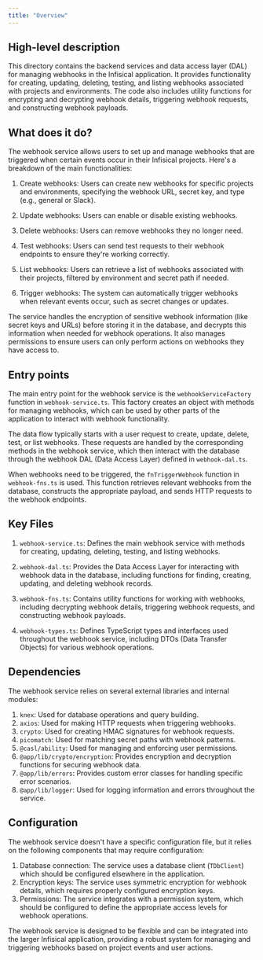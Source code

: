 ```yaml
---
title: "Overview"
---
```


## High-level description
This directory contains the backend services and data access layer (DAL) for managing webhooks in the Infisical application. It provides functionality for creating, updating, deleting, testing, and listing webhooks associated with projects and environments. The code also includes utility functions for encrypting and decrypting webhook details, triggering webhook requests, and constructing webhook payloads.

## What does it do?
The webhook service allows users to set up and manage webhooks that are triggered when certain events occur in their Infisical projects. Here's a breakdown of the main functionalities:

1. Create webhooks: Users can create new webhooks for specific projects and environments, specifying the webhook URL, secret key, and type (e.g., general or Slack).

2. Update webhooks: Users can enable or disable existing webhooks.

3. Delete webhooks: Users can remove webhooks they no longer need.

4. Test webhooks: Users can send test requests to their webhook endpoints to ensure they're working correctly.

5. List webhooks: Users can retrieve a list of webhooks associated with their projects, filtered by environment and secret path if needed.

6. Trigger webhooks: The system can automatically trigger webhooks when relevant events occur, such as secret changes or updates.

The service handles the encryption of sensitive webhook information (like secret keys and URLs) before storing it in the database, and decrypts this information when needed for webhook operations. It also manages permissions to ensure users can only perform actions on webhooks they have access to.

## Entry points
The main entry point for the webhook service is the `webhookServiceFactory` function in `webhook-service.ts`. This factory creates an object with methods for managing webhooks, which can be used by other parts of the application to interact with webhook functionality.

The data flow typically starts with a user request to create, update, delete, test, or list webhooks. These requests are handled by the corresponding methods in the webhook service, which then interact with the database through the webhook DAL (Data Access Layer) defined in `webhook-dal.ts`.

When webhooks need to be triggered, the `fnTriggerWebhook` function in `webhook-fns.ts` is used. This function retrieves relevant webhooks from the database, constructs the appropriate payload, and sends HTTP requests to the webhook endpoints.

## Key Files
1. `webhook-service.ts`: Defines the main webhook service with methods for creating, updating, deleting, testing, and listing webhooks.

2. `webhook-dal.ts`: Provides the Data Access Layer for interacting with webhook data in the database, including functions for finding, creating, updating, and deleting webhook records.

3. `webhook-fns.ts`: Contains utility functions for working with webhooks, including decrypting webhook details, triggering webhook requests, and constructing webhook payloads.

4. `webhook-types.ts`: Defines TypeScript types and interfaces used throughout the webhook service, including DTOs (Data Transfer Objects) for various webhook operations.

## Dependencies
The webhook service relies on several external libraries and internal modules:

1. `knex`: Used for database operations and query building.
2. `axios`: Used for making HTTP requests when triggering webhooks.
3. `crypto`: Used for creating HMAC signatures for webhook requests.
4. `picomatch`: Used for matching secret paths with webhook patterns.
5. `@casl/ability`: Used for managing and enforcing user permissions.
6. `@app/lib/crypto/encryption`: Provides encryption and decryption functions for securing webhook data.
7. `@app/lib/errors`: Provides custom error classes for handling specific error scenarios.
8. `@app/lib/logger`: Used for logging information and errors throughout the service.

## Configuration
The webhook service doesn't have a specific configuration file, but it relies on the following components that may require configuration:

1. Database connection: The service uses a database client (`TDbClient`) which should be configured elsewhere in the application.
2. Encryption keys: The service uses symmetric encryption for webhook details, which requires properly configured encryption keys.
3. Permissions: The service integrates with a permission system, which should be configured to define the appropriate access levels for webhook operations.

The webhook service is designed to be flexible and can be integrated into the larger Infisical application, providing a robust system for managing and triggering webhooks based on project events and user actions.